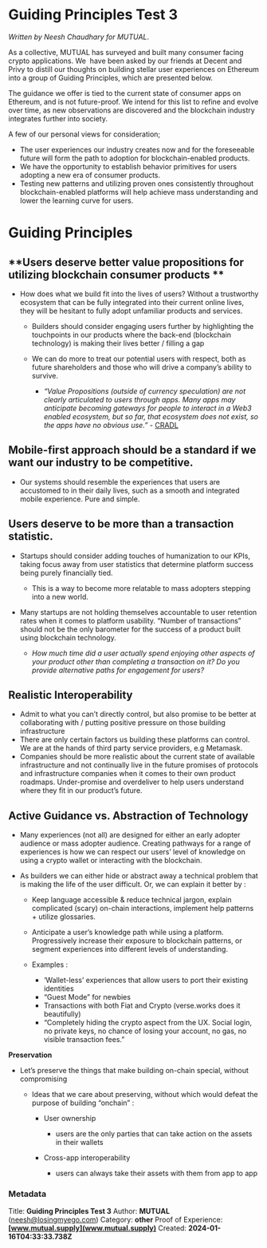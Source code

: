# Guiding Principles Test 3

*Written by Neesh Chaudhary for MUTUAL*.

As a collective, MUTUAL has surveyed and built many consumer facing crypto applications. We  have been asked by our friends at Decent and Privy to distill our thoughts on building stellar user experiences on Ethereum into a group of Guiding Principles, which are presented below.

The guidance we offer is tied to the current state of consumer apps on Ethereum, and is not future-proof. We intend for this list to refine and evolve over time, as new observations are discovered and the blockchain industry integrates further into society.

A few of our personal views for consideration;

* The user experiences our industry creates now and for the foreseeable future will form the path to adoption for blockchain-enabled products.
* We have the opportunity to establish behavior primitives for users adopting a new era of consumer products.
* Testing new patterns and utilizing proven ones consistently throughout blockchain-enabled platforms will help achieve mass understanding and lower the learning curve for users.   &#x20;

# **Guiding Principles**

## **Users deserve better value propositions for utilizing blockchain consumer products **

* How does what we build fit into the lives of users? Without a trustworthy ecosystem that can be fully integrated into their current online lives, they will be hesitant to fully adopt unfamiliar products and services.

  * Builders should consider engaging users further by highlighting the touchpoints in our products where the back-end (blockchain technology) is making their lives better / filling a gap
  * We can do more to treat our potential users with respect, both as future shareholders and those who will drive a company’s ability to survive. 

    * *“Value Propositions (outside of currency speculation) are not clearly articulated to users through apps. Many apps may anticipate becoming gateways for people to interact in a Web3 enabled ecosystem, but so far, that ecosystem does not exist, so the apps have no obvious use.”* - [CRADL](https://docs.google.com/presentation/d/1s2OPSH5sMJzxRYaJSSRTe8W2iIoZx0PseIV-WeZWD1s/edit#slide=id.p)

## **Mobile-first approach should be a standard if we want our industry to be competitive.**

* Our systems should resemble the experiences that users are accustomed to in their daily lives, such as a smooth and integrated mobile experience. Pure and simple.

## **Users deserve to be more than a transaction statistic.**

* Startups should consider adding touches of humanization to our KPIs, taking focus away from user statistics that determine platform success being purely financially tied.

  * This is a way to become more relatable to mass adopters stepping into a new world.
* Many startups are not holding themselves accountable to user retention rates when it comes to platform usability. “Number of transactions” should not be the only barometer for the success of a product built using blockchain technology. 

  * *How much time did a user actually spend enjoying other aspects of your product other than completing a transaction on it? Do you provide alternative paths for engagement for users?*

## **Realistic Interoperability**

* Admit to what you can’t directly control, but also promise to be better at collaborating with / putting positive pressure on those building infrastructure
* There are only certain factors us building these platforms can control. We are at the hands of third party service providers, e.g Metamask.
* Companies should be more realistic about the current state of available infrastructure and not continually live in the future promises of protocols and infrastructure companies when it comes to their own product roadmaps. Under-promise and overdeliver to help users understand where they fit in our product’s future.

## **Active Guidance vs. Abstraction of Technology**

* Many experiences (not all) are designed for either an early adopter audience or mass adopter audience. Creating pathways for a range of experiences is how we can respect our users’ level of knowledge on using a crypto wallet or interacting with the blockchain.
* As builders we can either hide or abstract away a technical problem that is making the life of the user difficult. Or, we can explain it better by : 

  * Keep language accessible & reduce technical jargon, explain complicated (scary) on-chain interactions, implement help patterns + utilize glossaries.
  * Anticipate a user’s knowledge path while using a platform. Progressively increase their exposure to blockchain patterns, or segment experiences into different levels of understanding.
  * Examples : 

    * ‘Wallet-less’ experiences that allow users to port their existing identities
    * “Guest Mode” for newbies
    * Transactions with both Fiat and Crypto (verse.works does it beautifully)
    * “Completely hiding the crypto aspect from the UX. Social login, no private keys, no chance of losing your account, no gas, no visible transaction fees.” 

**Preservation**

* Let’s preserve the things that make building on-chain special, without compromising

  * Ideas that we care about preserving, without which would defeat the purpose of building “onchain” : 

    * User ownership

      * users are the only parties that can take action on the assets in their wallets
    * Cross-app interoperability

      * users can always take their assets with them from app to app


### Metadata
Title: **Guiding Principles Test 3**
Author: **MUTUAL** (neesh@losingmyego.com)
Category: **other**
Proof of Experience: **[www.mutual.supply](www.mutual.supply)**
Created: **2024-01-16T04:33:33.738Z**
